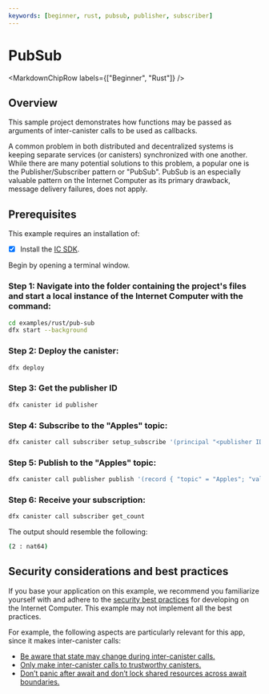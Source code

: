 ```yaml
---
keywords: [beginner, rust, pubsub, publisher, subscriber]
---
```



# PubSub

<MarkdownChipRow labels={["Beginner", "Rust"]} />

## Overview
This sample project demonstrates how functions may be passed as arguments of inter-canister calls to be used as callbacks.

A common problem in both distributed and decentralized systems is keeping separate services (or canisters) synchronized with one another. While there are many potential solutions to this problem, a popular one is the Publisher/Subscriber pattern or "PubSub". PubSub is an especially valuable pattern on the Internet Computer as its primary drawback, message delivery failures, does not apply.

## Prerequisites
This example requires an installation of:

- [x] Install the [IC SDK](https://internetcomputer.org/docs/current/developer-docs/setup/install/index.mdx).

Begin by opening a terminal window.

### Step 1: Navigate into the folder containing the project's files and start a local instance of the Internet Computer with the command:

```bash
cd examples/rust/pub-sub
dfx start --background
```

### Step 2: Deploy the canister:

```bash
dfx deploy
```

### Step 3: Get the publisher ID

```bash
dfx canister id publisher
```

### Step 4: Subscribe to the "Apples" topic:

```bash
dfx canister call subscriber setup_subscribe '(principal "<publisher ID from Step 3>", "Apples")'
```

### Step 5: Publish to the "Apples" topic:

```bash
dfx canister call publisher publish '(record { "topic" = "Apples"; "value" = 2 })'
```

### Step 6: Receive your subscription:

```bash
dfx canister call subscriber get_count
```

The output should resemble the following:

```bash
(2 : nat64)
```

## Security considerations and best practices

If you base your application on this example, we recommend you familiarize yourself with and adhere to the [security best practices](https://internetcomputer.org/docs/current/references/security/) for developing on the Internet Computer. This example may not implement all the best practices.

For example, the following aspects are particularly relevant for this app, since it makes inter-canister calls: 
* [Be aware that state may change during inter-canister calls.](https://internetcomputer.org/docs/current/references/security/rust-canister-development-security-best-practices#be-aware-that-state-may-change-during-inter-canister-calls)
* [Only make inter-canister calls to trustworthy canisters.](https://internetcomputer.org/docs/current/references/security/rust-canister-development-security-best-practices#only-make-inter-canister-calls-to-trustworthy-canisters)
* [Don’t panic after await and don’t lock shared resources across await boundaries.](https://internetcomputer.org/docs/current/references/security/rust-canister-development-security-best-practices#dont-panic-after-await-and-dont-lock-shared-resources-across-await-boundaries)
